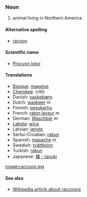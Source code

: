 ===Noun===

#animal living in Northern America

====Alternative spelling====
*[[racoon]]

====Scientific name====
*[[Procyon lotor]]

====Translations====
*[[Basque]]: [[mapatxe]]
*[[Cherokee]]: (vtli)
*Danish: [[vaskebjørn]]
*Dutch: [[wasbeer]] ''m''
*Finnish: [[pesukarhu]]
*French: [[raton laveur]] ''m''
*German: [[Waschbär]] ''m'' 
*[[Lakota]]: [[wica]]
*Latvian: [[jenots]]
*Serbo-Croatian: [[rakun]]
*Spanish: [[mapache]] ''m''
*Swedish: [[tvättbjörn]]
*Turkish: [[rakun]]
*Japanese: [[狸 - tanuki]]
[[image:raccoon.jpg]]

====See also====
*[[w:raccoon|Wikipedia article about raccoons]]